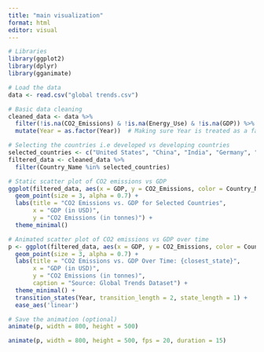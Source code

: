 ```yaml
---
title: "main visualization"
format: html
editor: visual
---
```


```r
# Libraries
library(ggplot2)
library(dplyr)
library(gganimate)

# Load the data 
data <- read.csv("global trends.csv")

# Basic data cleaning
cleaned_data <- data %>%
  filter(!is.na(CO2_Emissions) & !is.na(Energy_Use) & !is.na(GDP)) %>%
  mutate(Year = as.factor(Year))  # Making sure Year is treated as a factor

# Selecting the countries i.e developed vs developing countries
selected_countries <- c("United States", "China", "India", "Germany", "United Kingdom")
filtered_data <- cleaned_data %>%
  filter(Country_Name %in% selected_countries)

```

```r
# Static scatter plot of CO2 emissions vs GDP
ggplot(filtered_data, aes(x = GDP, y = CO2_Emissions, color = Country_Name)) +
  geom_point(size = 3, alpha = 0.7) +
  labs(title = "CO2 Emissions vs. GDP for Selected Countries",
       x = "GDP (in USD)",
       y = "CO2 Emissions (in tonnes)") +
  theme_minimal()

```

```r
# Animated scatter plot of CO2 emissions vs GDP over time
p <- ggplot(filtered_data, aes(x = GDP, y = CO2_Emissions, color = Country_Name)) +
  geom_point(size = 3, alpha = 0.7) +
  labs(title = "CO2 Emissions vs. GDP Over Time: {closest_state}",
       x = "GDP (in USD)",
       y = "CO2 Emissions (in tonnes)",
       caption = "Source: Global Trends Dataset") +
  theme_minimal() +
  transition_states(Year, transition_length = 2, state_length = 1) +
  ease_aes('linear')

# Save the animation (optional)
animate(p, width = 800, height = 500)

```

```r
animate(p, width = 800, height = 500, fps = 20, duration = 15)

```
